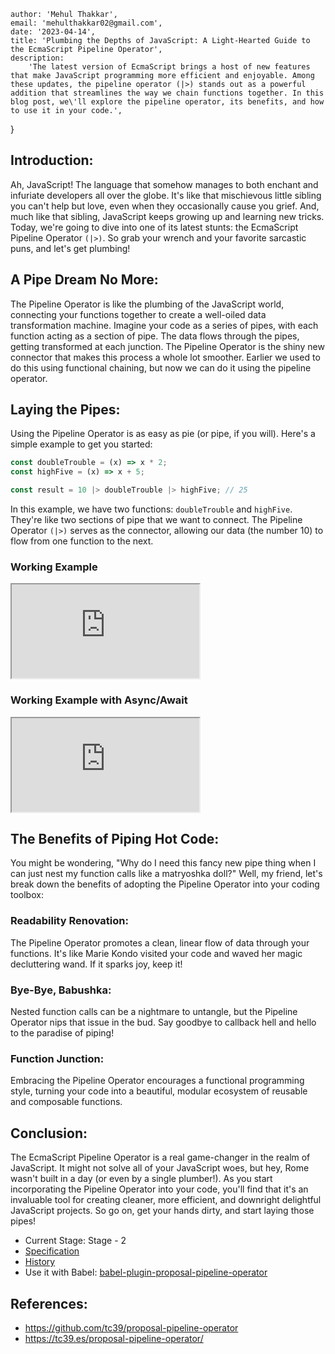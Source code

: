 
	author: 'Mehul Thakkar',
	email: 'mehulthakkar02@gmail.com',
	date: '2023-04-14',
	title: 'Plumbing the Depths of JavaScript: A Light-Hearted Guide to the EcmaScript Pipeline Operator',
	description:
		'The latest version of EcmaScript brings a host of new features that make JavaScript programming more efficient and enjoyable. Among these updates, the pipeline operator (|>) stands out as a powerful addition that streamlines the way we chain functions together. In this blog post, we\'ll explore the pipeline operator, its benefits, and how to use it in your code.',
}


## Introduction:
Ah, JavaScript! The language that somehow manages to both enchant and infuriate developers all over the globe. It's like that mischievous little sibling you can't help but love, even when they occasionally cause you grief. And, much like that sibling, JavaScript keeps growing up and learning new tricks. Today, we're going to dive into one of its latest stunts: the EcmaScript Pipeline Operator `(|>)`. So grab your wrench and your favorite sarcastic puns, and let's get plumbing!

## A Pipe Dream No More:
The Pipeline Operator is like the plumbing of the JavaScript world, connecting your functions together to create a well-oiled data transformation machine. Imagine your code as a series of pipes, with each function acting as a section of pipe. The data flows through the pipes, getting transformed at each junction. The Pipeline Operator is the shiny new connector that makes this process a whole lot smoother. Earlier we used to do this using functional chaining, but now we can do it using the pipeline operator.

## Laying the Pipes:
Using the Pipeline Operator is as easy as pie (or pipe, if you will). Here's a simple example to get you started:

```js
const doubleTrouble = (x) => x * 2;
const highFive = (x) => x + 5;

const result = 10 |> doubleTrouble |> highFive; // 25
```

In this example, we have two functions: `doubleTrouble` and `highFive`. They're like two sections of pipe that we want to connect. The Pipeline Operator `(|>)` serves as the connector, allowing our data (the number 10) to flow from one function to the next.

### Working Example

<iframe src="https://codesandbox.io/embed/pipeline-operator-forked-mgihpn?fontsize=14&hidenavigation=1&theme=dark&view=split"
        style={{ width: "100%", height: "500px", border: "0", borderRadius: "4px", overflow: "hidden" }}
        title="Pipeline Operator"
        allow="accelerometer; ambient-light-sensor; camera; encrypted-media; geolocation; gyroscope; hid; microphone; midi; payment; usb; vr; xr-spatial-tracking"
        sandbox="allow-forms allow-modals allow-popups allow-presentation allow-same-origin allow-scripts"
></iframe>

### Working Example with Async/Await
<iframe src="https://codesandbox.io/embed/pipeline-operator-forked-npr5y3?fontsize=14&hidenavigation=1&theme=dark&view=split"
        style={{ width: "100%", height: "500px", border: "0", borderRadius: "4px", overflow: "hidden" }}
        title="Pipeline Operator"
        allow="accelerometer; ambient-light-sensor; camera; encrypted-media; geolocation; gyroscope; hid; microphone; midi; payment; usb; vr; xr-spatial-tracking"
        sandbox="allow-forms allow-modals allow-popups allow-presentation allow-same-origin allow-scripts"
></iframe>

## The Benefits of Piping Hot Code:
You might be wondering, "Why do I need this fancy new pipe thing when I can just nest my function calls like a matryoshka doll?" Well, my friend, let's break down the benefits of adopting the Pipeline Operator into your coding toolbox:

### Readability Renovation:
The Pipeline Operator promotes a clean, linear flow of data through your functions. It's like Marie Kondo visited your code and waved her magic decluttering wand. If it sparks joy, keep it!
### Bye-Bye, Babushka:
Nested function calls can be a nightmare to untangle, but the Pipeline Operator nips that issue in the bud. Say goodbye to callback hell and hello to the paradise of piping!
### Function Junction:
Embracing the Pipeline Operator encourages a functional programming style, turning your code into a beautiful, modular ecosystem of reusable and composable functions.

## Conclusion:
The EcmaScript Pipeline Operator is a real game-changer in the realm of JavaScript. It might not solve all of your JavaScript woes, but hey, Rome wasn't built in a day (or even by a single plumber!). As you start incorporating the Pipeline Operator into your code, you'll find that it's an invaluable tool for creating cleaner, more efficient, and downright delightful JavaScript projects. So go on, get your hands dirty, and start laying those pipes!
- Current Stage: Stage - 2
- [Specification](https://tc39.es/proposal-pipeline-operator/)
- [History](https://github.com/tc39/proposal-pipeline-operator/blob/main/HISTORY.md)
- Use it with Babel: [babel-plugin-proposal-pipeline-operator](https://babeljs.io/docs/babel-plugin-proposal-pipeline-operator)

## References:
- https://github.com/tc39/proposal-pipeline-operator
- https://tc39.es/proposal-pipeline-operator/
